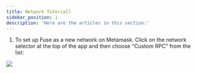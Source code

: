 ```yaml
---
title: Network Tutoriall
sidebar_position: 1
description: 'Here are the articles in this section:'
---
```


1. To set up Fuse as a new network on Metamask. Click on the network selector at the top of the app and then choose "Custom RPC" from the list:

![](/img/image3223232r23.png)
